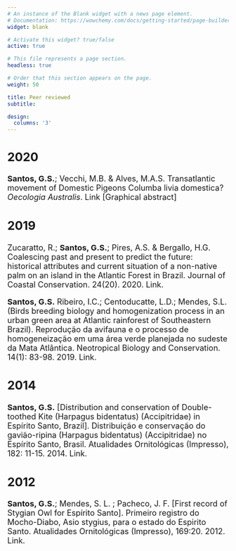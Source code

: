 ```yaml
---
# An instance of the Blank widget with a news page element.
# Documentation: https://wowchemy.com/docs/getting-started/page-builder/
widget: blank

# Activate this widget? true/false
active: true

# This file represents a page section.
headless: true

# Order that this section appears on the page.
weight: 50

title: Peer reviewed
subtitle:

design:
  columns: '3'
---
```


 <font size="4"> 
 
## 2020
**Santos, G.S.**; Vecchi, M.B. & Alves, M.A.S. Transatlantic movement of Domestic Pigeons Columba livia domestica? *Oecologia Australis*. Link  [Graphical abstract]

## 2019
Zucaratto, R.; **Santos, G.S.**; Pires, A.S. & Bergallo, H.G. Coalescing past and present to predict the future: historical attributes and current situation of a non-native palm on an island in the Atlantic Forest in Brazil. Journal of Coastal Conservation. 24(20). 2020. Link.

**Santos, G.S.** Ribeiro, I.C.; Centoducatte, L.D.; Mendes, S.L. (Birds breeding biology and homogenization process in an urban green area at Atlantic rainforest of Southeastern Brazil). Reprodução da avifauna e o processo de homogeneização em uma área verde planejada no sudeste da Mata Atlântica. Neotropical Biology and Conservation. 14(1): 83-98. 2019. Link.

## 2014
**Santos, G.S.** [Distribution and conservation of Double-toothed Kite (Harpagus bidentatus) (Accipitridae) in Espírito Santo, Brazil]. Distribuição e conservação do gavião-ripina (Harpagus bidentatus) (Accipitridae) no Espírito Santo, Brasil. Atualidades Ornitológicas (Impresso), 182: 11-15. 2014. Link.

## 2012
**Santos, G.S.**; Mendes, S. L. ; Pacheco, J. F. [First record of Stygian Owl for Espírito Santo]. Primeiro registro do Mocho-Diabo, Asio stygius, para o estado do Espirito Santo. Atualidades Ornitológicas (Impresso), 169:20. 2012. Link.

 
</font>
